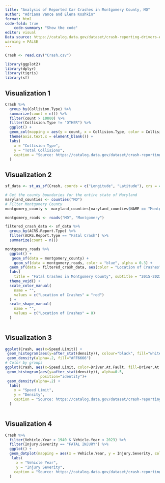 ```yaml
---
title: "Analysis of Reported Car Crashes in Montgomery County, MD"
author: "Adriana Vance and Elena Koshkin"
format: html
code-fold: true
    code-summary: "Show the code"
editor: visual
Data source: https://catalog.data.gov/dataset/crash-reporting-drivers-data 
warning = FALSE
---
```


```r
Crash <- read.csv("Crash.csv")

library(ggplot2)
library(dplyr)
library(tigris)
library(sf)

```

## Visualization 1

```r
Crash %>%
  group_by(Collision.Type) %>%
  summarize(count = n()) %>%
  filter(count > 10000) %>%
  filter(Collision.Type != "OTHER") %>%
  ggplot() + 
  geom_col(mapping = aes(y = count, x = Collision.Type, color = Collision.Type, fill = Collision.Type), alpha = 0.5) + 
  theme(axis.text.x = element_blank()) + 
  labs(
    x = "Collision Type",
    y = "Total Collisions",
    caption = "Source: https://catalog.data.gov/dataset/crash-reporting-drivers-data "
  )
```

## Visualization 2

```r

sf_data <- st_as_sf(Crash, coords = c("Longitude", "Latitude"), crs = 4326)

# Get the county boundaries for the entire state of Maryland
maryland_counties <- counties("MD")
# Filter Montgomery County
montgomery_county <- maryland_counties[maryland_counties$NAME == "Montgomery", ]

montgomery_roads <- roads("MD", "Montgomery")

filtered_crash_data <- sf_data %>%
  group_by(ACRS.Report.Type) %>%
  filter(ACRS.Report.Type == "Fatal Crash") %>%
  summarize(count = n())

montgomery_roads %>%
  ggplot() + 
   geom_sf(data = montgomery_county) +
    geom_sf(data = montgomery_roads, color = "blue", alpha = 0.3) +
  geom_sf(data = filtered_crash_data, aes(color = "Location of Crashes", shape = "Location of Crashes")) + 
  labs(
    title = "Fatal Crashes in Montgomery County", subtitle = "2015-2023", caption = "Source: https://catalog.data.gov/dataset/crash-reporting-drivers-data") + 
  theme_void() + 
  scale_color_manual(
    name = "",
    values = c("Location of Crashes" = "red")
  ) + 
  scale_shape_manual(
    name = "",
    values = c("Location of Crashes" = 8) 
  )
  

```

## Visualization 3

```r
ggplot(Crash, aes(x=Speed.Limit)) + 
 geom_histogram(aes(y=after_stat(density)), colour="black", fill="white")+
 geom_density(alpha=.2, fill="#FF6666") 
# Color by groups
ggplot(Crash, aes(x=Speed.Limit, color=Driver.At.Fault, fill=Driver.At.Fault)) + 
 geom_histogram(aes(y=after_stat(density)), alpha=0.5, 
                position="identity")+
 geom_density(alpha=.2) +
  labs(
    x = "Speed Limit",
    y = "Density",
    caption = "Source: https://catalog.data.gov/dataset/crash-reporting-drivers-data"
  )
  

```

## Visualization 4

```r

Crash %>%
  filter(Vehicle.Year > 1940 & Vehicle.Year < 2023) %>%
  filter(Injury.Severity == "FATAL INJURY") %>% 
  ggplot() +
  geom_dotplot(mapping = aes(x = Vehicle.Year, y = Injury.Severity, color = Injury.Severity, size = 10), alpha = 0.7, fill = "purple") + 
   labs(
     x = "Vehicle Year", 
     y = "Injury Severity", 
    caption = "Source: https://catalog.data.gov/dataset/crash-reporting-drivers-data"
  )


```

